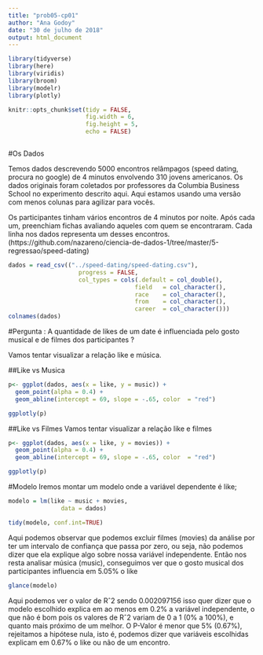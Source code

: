 ```yaml
---
title: "prob05-cp01"
author: "Ana Godoy"
date: "30 de julho de 2018"
output: html_document
---
```


```r
library(tidyverse)
library(here)
library(viridis)
library(broom)
library(modelr)
library(plotly)

knitr::opts_chunk$set(tidy = FALSE,
                      fig.width = 6,
                      fig.height = 5,
                      echo = FALSE)



```
#Os Dados

Temos dados descrevendo 5000 encontros relâmpagos (speed dating, procura no google) de 4 minutos envolvendo 310 jovens americanos. Os dados originais foram coletados por professores da Columbia Business School no experimento descrito aqui. Aqui estamos usando uma versão com menos colunas para agilizar para vocês.

Os participantes tinham vários encontros de 4 minutos por noite. Após cada um, preenchiam fichas avaliando aqueles com quem se encontraram. Cada linha nos dados representa um desses encontros.
(https://github.com/nazareno/ciencia-de-dados-1/tree/master/5-regressao/speed-dating)

```r
dados = read_csv(("../speed-dating/speed-dating.csv"), 
                    progress = FALSE,
                    col_types = cols(.default = col_double(),
                                    field	= col_character(),
                                    race	= col_character(),
                                    from	= col_character(),
                                    career	= col_character()))
colnames(dados)

```

#Pergunta : A quantidade de likes de um date é influenciada pelo gosto musical e de filmes dos participantes ?

Vamos tentar visualizar a relação like e música.

##Like vs Musica 

```r

p<- ggplot(dados, aes(x = like, y = music)) + 
  geom_point(alpha = 0.4) + 
  geom_abline(intercept = 69, slope = -.65, color  = "red") 

ggplotly(p)


```
##Like vs Filmes 
Vamos tentar visualizar a relação like e filmes

```r

p<- ggplot(dados, aes(x = like, y = movies)) + 
  geom_point(alpha = 0.4) + 
  geom_abline(intercept = 69, slope = -.65, color  = "red") 

ggplotly(p)


```
#Modelo
Iremos montar um modelo onde a variável dependente é like; 

```r

modelo = lm(like ~ music + movies, 
               data = dados)

tidy(modelo, conf.int=TRUE)

```

Aqui podemos observar que podemos excluir filmes (movies) da análise por ter um intervalo de confiança que passa por zero, ou seja, não podemos dizer que ela explique algo sobre nossa variável independente. 
Então nos resta analisar música (music), conseguimos ver que o gosto musical dos participantes influencia em 5.05% o like


```r
glance(modelo)
```

Aqui podemos ver o valor de Rˆ2 sendo 0.002097156 isso quer dizer que o modelo escolhido explica em ao menos em 0.2% a variável independente, o que não é bom pois os valores de Rˆ2 variam de 0 a 1 (0% a 100%), e quanto mais próximo de um melhor. O P-Valor é menor que 5% (0.67%), rejeitamos a hipótese nula, isto é, podemos dizer que variáveis escolhidas explicam em 0.67% o like ou não de um encontro.
